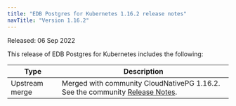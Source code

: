 ```yaml
---
title: "EDB Postgres for Kubernetes 1.16.2 release notes"
navTitle: "Version 1.16.2"
---
```


Released: 06 Sep 2022

This release of EDB Postgres for Kubernetes includes the following:

|      Type      |                                                                                  Description                                                                                   |
| -------------- | ------------------------------------------------------------------------------------------------------------------------------------------------------------------------------ |
| Upstream merge | Merged with community CloudNativePG 1.16.2. See the community [Release Notes](https://cloudnative-pg.io/documentation/1.16/release_notes/v1.16/).                                    |

